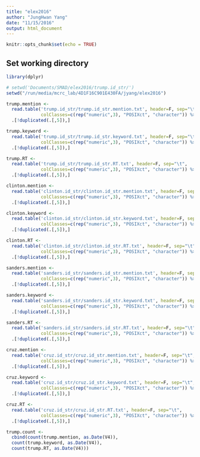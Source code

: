 ```yaml
---
title: "elex2016"
author: "JungHwan Yang"
date: "11/15/2016"
output: html_document
---
```


```r
knitr::opts_chunk$set(echo = TRUE)
```

## Set working directory


```r
library(dplyr)

# setwd('Documents/SMAD/elex2016/trump.id_str/')
setwd("/run/media/mcrc_lab/4D1F16C901E430FA/jyang/elex2016")
```

```r
trump.mention <-
  read.table('trump.id_str/trump.id_str.mention.txt', header=F, sep="\t",
             colClasses=c(rep("numeric",3), "POSIXct", "character")) %>%
  .[!duplicated(.[,5]),]

trump.keyword <-
  read.table('trump.id_str/trump.id_str.keyword.txt', header=F, sep="\t",
             colClasses=c(rep("numeric",3), "POSIXct", "character")) %>%
  .[!duplicated(.[,5]),]

trump.RT <-
  read.table('trump.id_str/trump.id_str.RT.txt', header=F, sep="\t",
             colClasses=c(rep("numeric",3), "POSIXct", "character")) %>%
  .[!duplicated(.[,5]),]
```

```r
clinton.mention <-
  read.table('clinton.id_str/clinton.id_str.mention.txt', header=F, sep="\t",
             colClasses=c(rep("numeric",3), "POSIXct", "character")) %>%
  .[!duplicated(.[,5]),]

clinton.keyword <-
  read.table('clinton.id_str/clinton.id_str.keyword.txt', header=F, sep="\t",
             colClasses=c(rep("numeric",3), "POSIXct", "character")) %>%
  .[!duplicated(.[,5]),]

clinton.RT <-
  read.table('clinton.id_str/clinton.id_str.RT.txt', header=F, sep="\t",
             colClasses=c(rep("numeric",3), "POSIXct", "character")) %>%
  .[!duplicated(.[,5]),]
```

```r
sanders.mention <-
  read.table('sanders.id_str/sanders.id_str.mention.txt', header=F, sep="\t",
             colClasses=c(rep("numeric",3), "POSIXct", "character")) %>%
  .[!duplicated(.[,5]),]

sanders.keyword <-
  read.table('sanders.id_str/sanders.id_str.keyword.txt', header=F, sep="\t",
             colClasses=c(rep("numeric",3), "POSIXct", "character")) %>%
  .[!duplicated(.[,5]),]

sanders.RT <-
  read.table('sanders.id_str/sanders.id_str.RT.txt', header=F, sep="\t",
             colClasses=c(rep("numeric",3), "POSIXct", "character")) %>%
  .[!duplicated(.[,5]),]
```

```r
cruz.mention <-
  read.table('cruz.id_str/cruz.id_str.mention.txt', header=F, sep="\t",
             colClasses=c(rep("numeric",3), "POSIXct", "character")) %>%
  .[!duplicated(.[,5]),]

cruz.keyword <-
  read.table('cruz.id_str/cruz.id_str.keyword.txt', header=F, sep="\t",
             colClasses=c(rep("numeric",3), "POSIXct", "character")) %>%
  .[!duplicated(.[,5]),]

cruz.RT <-
  read.table('cruz.id_str/cruz.id_str.RT.txt', header=F, sep="\t",
             colClasses=c(rep("numeric",3), "POSIXct", "character")) %>%
  .[!duplicated(.[,5]),]
```

```r
trump.count <-
  cbind(count(trump.mention, as.Date(V4)),
  count(trump.keyword, as.Date(V4)),
  count(trump.RT, as.Date(V4)))
```